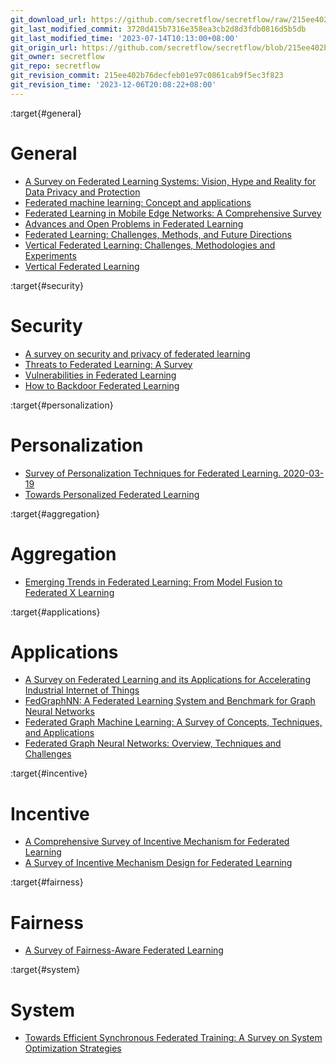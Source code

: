 ```yaml
---
git_download_url: https://github.com/secretflow/secretflow/raw/215ee402b76decfeb01e97c0861cab9f5ec3f823/docs/awesome-pets/papers/applications/ppml/fl/survey.md
git_last_modified_commit: 3720d415b7316e358ea3cb2d8d3fdb0816d5b5db
git_last_modified_time: '2023-07-14T10:13:00+08:00'
git_origin_url: https://github.com/secretflow/secretflow/blob/215ee402b76decfeb01e97c0861cab9f5ec3f823/docs/awesome-pets/papers/applications/ppml/fl/survey.md
git_owner: secretflow
git_repo: secretflow
git_revision_commit: 215ee402b76decfeb01e97c0861cab9f5ec3f823
git_revision_time: '2023-12-06T20:08:22+08:00'
---
```


:target{#general}

# General

- [A Survey on Federated Learning Systems: Vision, Hype and Reality for Data Privacy and Protection](https://arxiv.org/pdf/1907.09693.pdf)
- [Federated machine learning: Concept and applications](https://arxiv.org/pdf/1902.04885.pdf)
- [Federated Learning in Mobile Edge Networks: A Comprehensive Survey](https://arxiv.org/pdf/1909.11875.pdf)
- [Advances and Open Problems in Federated Learning](https://arxiv.org/pdf/1912.04977.pdf)
- [Federated Learning: Challenges, Methods, and Future Directions](https://arxiv.org/pdf/1908.07873.pdf)
- [Vertical Federated Learning: Challenges, Methodologies and Experiments](https://arxiv.org/pdf/2202.04309.pdf)
- [Vertical Federated Learning](https://arxiv.org/pdf/2211.12814.pdf)

:target{#security}

# Security

- [A survey on security and privacy of federated learning](https://www.researchgate.net/publication/344611776_A_survey_on_security_and_privacy_of_federated_learning)
- [Threats to Federated Learning: A Survey](https://arxiv.org/abs/2003.02133)
- [Vulnerabilities in Federated Learning](https://www.semanticscholar.org/paper/Vulnerabilities-in-Federated-Learning-Bouacida-Mohapatra/4eb8c7023c57f76d5e2401c033e7e2769be03a79)
- [How to Backdoor Federated Learning](http://proceedings.mlr.press/v108/bagdasaryan20a/bagdasaryan20a.pdf)

:target{#personalization}

# Personalization

- [Survey of Personalization Techniques for Federated Learning. 2020-03-19](https://arxiv.org/pdf/2003.08673.pdf)
- [Towards Personalized Federated Learning](https://ieeexplore.ieee.org/abstract/document/9743558)

:target{#aggregation}

# Aggregation

- [Emerging Trends in Federated Learning: From Model Fusion to Federated X Learning](https://arxiv.org/pdf/2102.12920.pdf)

:target{#applications}

# Applications

- [A Survey on Federated Learning and its Applications for Accelerating Industrial Internet of Things](https://arxiv.org/abs/2104.10501)
- [FedGraphNN: A Federated Learning System and Benchmark for Graph Neural Networks](https://arxiv.org/pdf/2104.07145.pdf)
- [Federated Graph Machine Learning: A Survey of Concepts, Techniques, and Applications](https://arxiv.org/pdf/2207.11812.pdf)
- [Federated Graph Neural Networks: Overview, Techniques and Challenges](https://arxiv.org/pdf/2202.07256.pdf)

:target{#incentive}

# Incentive

- [A Comprehensive Survey of Incentive Mechanism for Federated Learning](https://arxiv.org/pdf/2106.15406.pdf)
- [A Survey of Incentive Mechanism Design for Federated Learning](https://ieeexplore.ieee.org/document/9369019)

:target{#fairness}

# Fairness

- [A Survey of Fairness-Aware Federated Learning](https://arxiv.org/pdf/2111.01872.pdf)

:target{#system}

# System

- [Towards Efficient Synchronous Federated Training: A Survey on System Optimization Strategies](https://arxiv.org/pdf/2109.03999.pdf)
